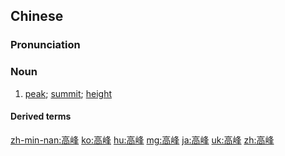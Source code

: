 {{also|高峯}}
==Chinese==
{{zh-forms|t2=高峯}}

===Pronunciation===
{{zh-pron
|m=gāofēng
|c=gou1 fung1
|h=pfs=kô-fûng
|mn=ko-hong
|ma=Zh-gaofeng.ogg
|cat=n
}}

===Noun===
{{zh-noun}}

# [[peak]]; [[summit]]; [[height]]

====Derived terms====
{{zh-der|高峰車|高峰會議|高峰期}}

{{zh-cat|Intermediate}}

[[zh-min-nan:高峰]]
[[ko:高峰]]
[[hu:高峰]]
[[mg:高峰]]
[[ja:高峰]]
[[uk:高峰]]
[[zh:高峰]]
